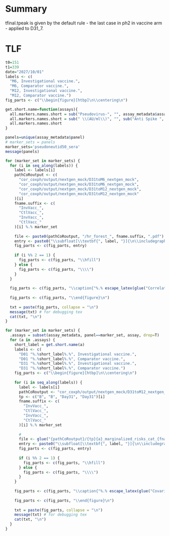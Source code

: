 # Summary

tfinal.tpeak is given by the default rule - the last case in ph2 in vaccine arm - applied to D31_7. 

# TLF

```r
t0=151
t1=339
date="2027/10/01"
labels <- c(
  "M6, Investigational vaccine.", 
  "M6, Comparator vaccine.", 
  "M12, Investigational vaccine.", 
  "M12, Comparator vaccine.")
fig_parts <- c("\\begin{figure}[htbp]\n\\centering\n")

get.short.name=function(assays){
  all.markers.names.short = sub("Pseudovirus-", "", assay_metadata$assay_label_short[match(assays,assay_metadata$assay)])
  all.markers.names.short = sub(" \\(AU/ml\\)", "", sub("Anti Spike ", "", all.markers.names.short))
  all.markers.names.short
}

panels=unique(assay_metadata$panel)
# marker_sets = panels
marker_sets='pseudoneutid50_sera'
message(panels)
```

```r
for (marker_set in marker_sets) {
  for (i in seq_along(labels)) {
    label <- labels[i]
    pathCoRoutput <- c(
      "cor_coxph/output/nextgen_mock/D31toM6_nextgen_mock",
      "cor_coxph/output/nextgen_mock/D31toM6_nextgen_mock",
      "cor_coxph/output/nextgen_mock/D31toM12_nextgen_mock",
      "cor_coxph/output/nextgen_mock/D31toM12_nextgen_mock"
    )[i]
    fname.suffix <- c(
      "InvVacc_",
      "CtlVacc_",
      "InvVacc_",
      "CtlVacc_"
    )[i] %.% marker_set
    
    file <- paste0(pathCoRoutput, "/hr_forest_", fname.suffix, ".pdf")
    entry <- paste0("\\subfloat[\\textbf{", label, "}]{\n\\includegraphics[width=0.45\\textwidth]{", file, "}}")
    fig_parts <- c(fig_parts, entry)
    
    if (i %% 2 == 1) {
      fig_parts <- c(fig_parts, "\\hfill")
    } else {
      fig_parts <- c(fig_parts, "\\\\")
    }
  }
  
  fig_parts <- c(fig_parts, "\\caption{"%.% escape_latex(glue("Correlate of risk analyses of {marker_set} based on sera from ccIAS participants. Covariate-adjusted hazard ratios (HRs) of COVID-19 (A, B: 7 to {t0} days post D31, C, D: 7 to {t1} days post D31) per 10-fold increase in the designated immune marker at D01, at D31, or for D31/D01 fold-change as indicated. Cases acquired a COVID-19 endpoint (A, B) 7 days post D31 through {t0} days post D31 or (C, D) 7 days post D31 through {t1} days post D31. (A, C) Investigational Vaccine arm; (B, D) Comparator Vaccine arm. Non-cases have no evidence of SARS-CoV-2 infection (i.e., never tested nucleic acid amplification/PCR positive) after D01 up to the date by which the last enrolled participant reached {t1} days post D31 ({date}).  HRs were estimated using inverse probability sampling weighted Cox regression models; 95% confidence intervals (CIs) and Wald-based p-values are shown. Analyses adjust for the randomization strata and baseline risk score via an inverse probability sampling weighted Cox model (cor_coxph module at CoVPN GitHub). FWER, family-wise error rate adjusted p-value. N, Nucleocapsid protein. D50, 50% inhibitory serum dilution neutralizing antibody titer. nAb, neutralizing antibody."))  %.% "}")
  
  fig_parts <- c(fig_parts, "\\end{figure}\n")
  
  txt = paste(fig_parts, collapse = "\n")
  message(txt) # for debugging tex
  cat(txt, "\n")
}
```



```r
for (marker_set in marker_sets) {
  .assays = subset(assay_metadata, panel==marker_set, assay, drop=T)
  for (a in .assays) {
    short_label = get.short.name(a)
    labels <- c(
      "D01 "%.%short_label%.%", Investigational vaccine.", 
      "D01 "%.%short_label%.%", Comparator vaccine.", 
      "D31 "%.%short_label%.%", Investigational vaccine.", 
      "D31 "%.%short_label%.%", Comparator vaccine.")
    fig_parts <- c("\\begin{figure}[htbp]\n\\centering\n")
    
    for (i in seq_along(labels)) {
      label <- labels[i]
      pathCoRoutput <- "cor_coxph/output/nextgen_mock/D31toM12_nextgen_mock"
      tp <- c("B", "B", "Day31", "Day31")[i]
      fname.suffix <- c(
        "InvVacc_",
        "CtlVacc_",
        "InvVacc_",
        "CtlVacc_"
      )[i] %.% marker_set
      
      # 
      file <- glue("{pathCoRoutput}/{tp}{a}_marginalized_risks_cat_{fname.suffix}.pdf")
      entry <- paste0("\\subfloat[\\textbf{", label, "}]{\n\\includegraphics[width=0.45\\textwidth]{", file, "}}")
      fig_parts <- c(fig_parts, entry)
      
      if (i %% 2 == 1) {
        fig_parts <- c(fig_parts, "\\hfill")
      } else {
        fig_parts <- c(fig_parts, "\\\\")
      }
    }
    
    fig_parts <- c(fig_parts, "\\caption{"%.% escape_latex(glue("Covariate-adjusted cumulative incidence of COVID-19 by Low, Medium, High tertile of {short_label} based on sera from ccIAS participants. (A, B) By D01 marker tertile subgroups for the Investigational and Comparator Vaccine arms; (C, D) By D31 marker tertile subgroups for the Investigational and Comparator Vaccine arms. COVID-19 endpoints are counted between 7 and {t1} days post D31. Antibody marker cut-points defining each tertile (based on the Investigational Vaccine arm) are shown in the upper-left inset panel in each plot. The gray line in each plot is the overall cumulative incidence rate curve in the vaccine arm being compared, where the last point shown is the last event time in the comparison arm. The overall P-value is from a generalized Wald-test p-value of the null hypothesis that the hazard rate is constant across the Low, Medium, and High tertile groups. Analyses adjust for randomization strata and baseline risk score via an inverse probability sampling weighted Cox model (cor_coxph module at CoVPN GitHub). ID50, 50% inhibitory dilution neutralizing antibody titer. nAb, neutralizing antibody titer."))  %.% "}")
    
    fig_parts <- c(fig_parts, "\\end{figure}\n")
    
    txt = paste(fig_parts, collapse = "\n")
    message(txt) # for debugging tex
    cat(txt, "\n")
  }
}
```
